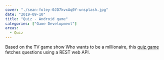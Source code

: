 ```yaml
---
cover: "./sean-foley-0JD7kvxAq0Y-unsplash.jpg"
date: "2019-09-10"
title: "Quiz - Android game"
categories: ["Game Development"]
areas:
  - Quiz
---
```

Based on the TV game show Who wants to be a millionaire, this [quiz game](https://play.google.com/store/apps/details?id=com.rorostudios.quiz) fetches questions using a REST web API.